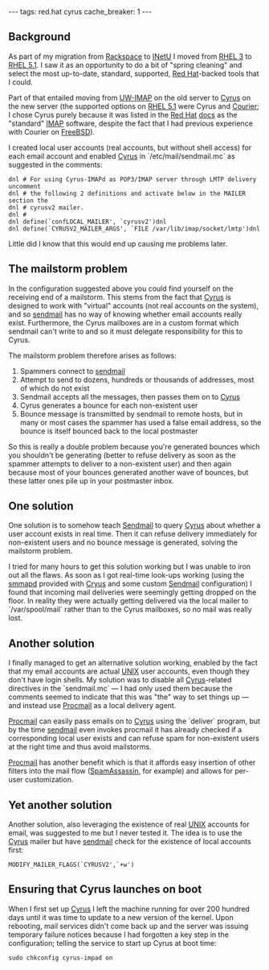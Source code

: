 ---
tags: red.hat cyrus
cache_breaker: 1
---
== Background ==

As part of my migration from [[Rackspace]] to [[INetU]] I moved from [[RHEL 3]] to [[RHEL 5.1]]. I saw it as an opportunity to do a bit of "spring cleaning" and select the most up-to-date, standard, supported, [[Red Hat]]-backed tools that I could.

Part of that entailed moving from [[UW-IMAP]] on the old server to [[Cyrus]] on the new server (the supported options on [[RHEL 5.1]] were Cyrus and [[Courier]]; I chose Cyrus purely because it was listed in the [[Red Hat]] [[docs]] as the "standard" [[IMAP]] software, despite the fact that I had previous experience with Courier on [[FreeBSD]]).

I created local user accounts (real accounts, but without shell access) for each email account and enabled [[Cyrus]] in  `/etc/mail/sendmail.mc` as suggested in the comments:

<pre>dnl # For using Cyrus-IMAPd as POP3/IMAP server through LMTP delivery uncomment
dnl # the following 2 definitions and activate below in the MAILER section the
dnl # cyrusv2 mailer.
dnl #
dnl define(`confLOCAL_MAILER', `cyrusv2')dnl
dnl define(`CYRUSV2_MAILER_ARGS', `FILE /var/lib/imap/socket/lmtp')dnl</pre>

Little did I know that this would end up causing me problems later.

== The mailstorm problem ==

In the configuration suggested above you could find yourself on the receiving end of a mailstorm. This stems from the fact that [[Cyrus]] is designed to work with "virtual" accounts (not real accounts on the system), and so [[sendmail]] has no way of knowing whether email accounts really exist. Furthermore, the Cyrus mailboxes are in a custom format which sendmail can't write to and so it must delegate responsibility for this to Cyrus.

The mailstorm problem therefore arises as follows:

# Spammers connect to [[sendmail]]
# Attempt to send to dozens, hundreds or thousands of addresses, most of which do not exist
# Sendmail accepts all the messages, then passes them on to [[Cyrus]]
# Cyrus generates a bounce for each non-existent user
# Bounce message is transmitted by sendmail to remote hosts, but in many or most cases the spammer has used a false email address, so the bounce is itself bounced back to the local postmaster

So this is really a double problem because you're generated bounces which you shouldn't be generating (better to refuse delivery as soon as the spammer attempts to deliver to a non-existent user) and then again because most of your bounces generated another wave of bounces, but these latter ones pile up in your postmaster inbox.

== One solution ==

One solution is to somehow teach [[Sendmail]] to query [[Cyrus]] about whether a user account exists in real time. Then it can refuse delivery immediately for non-existent users and no bounce message is generated, solving the mailstorm problem.

I tried for many hours to get this solution working but I was unable to iron out all the flaws. As soon as I got real-time look-ups working (using the [[smmapd]] provided with [[Cryus]] and some custom [[Sendmail]] configuration) I found that incoming mail deliveries were seemingly getting dropped on the floor. In reality they were actually getting delivered via the local mailer to `/var/spool/mail` rather than to the Cyrus mailboxes, so no mail was really lost.

== Another solution ==

I finally managed to get an alternative solution working, enabled by the fact that my email accounts are actual [[UNIX]] user accounts, even though they don't have login shells. My solution was to disable all [[Cyrus]]-related directives in the `sendmail.mc` &mdash; I had only used them because the comments seemed to indicate that this was "the" way to set things up &mdash; and instead use [[Procmail]] as a local delivery agent.

[[Procmail]] can easily pass emails on to [[Cyrus]] using the `deliver` program, but by the time [[sendmail]] even invokes procmail it has already checked if a corresponding local user exists and can refuse spam for non-existent users at the right time and thus avoid mailstorms.

[[Procmail]] has another benefit which is that it affords easy insertion of other filters into the mail flow ([[SpamAssassin]], for example) and allows for per-user customization.

== Yet another solution ==

Another solution, also leveraging the existence of real [[UNIX]] accounts for email, was suggested to me but I never tested it. The idea is to use the [[Cyrus]] mailer but have [[sendmail]] check for the existence of local accounts first:

 MODIFY_MAILER_FLAGS(`CYRUSV2',`+w')

== Ensuring that Cyrus launches on boot ==

When I first set up [[Cyrus]] I left the machine running for over 200 hundred days until it was time to update to a new version of the kernel. Upon rebooting, mail services didn't come back up and the server was issuing temporary failure notices because I had forgotten a key step in the configuration; telling the service to start up Cyrus at boot time:

 sudo chkconfig cyrus-impad on
